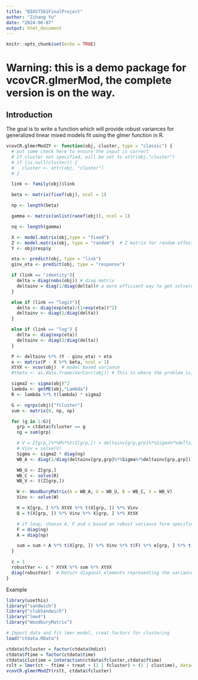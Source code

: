 ```yaml
---
title: "BIOST561FinalProject"
author: "Zihang Yu"
date: "2024-06-07"
output: html_document
---
```


```r
knitr::opts_chunk$set(echo = TRUE)
```

# Warning: this is a demo package for vcovCR.glmerMod, the complete version is on the way.

## Introduction
The goal is to write a function which will provide robust variances for generalized linear mixed models fit using the glmer function in R.

```r
vcovCR.glmerModZY <- function(obj, cluster, type = "classic") {
  # put some check here to ensure the input is correct
  # If cluster not specified, will be set to attr(obj,"cluster")
  # if (is.null(cluster)) {
  #   cluster <- attr(obj, "cluster")
  # }

  link <- family(obj)$link

  beta <- matrix(fixef(obj), ncol = 1)

  np <- length(beta)

  gamma <- matrix(unlist(ranef(obj)), ncol = 1)

  nq <- length(gamma)

  X <- model.matrix(obj,type = "fixed")
  Z <- model.matrix(obj, type = "random")  # Z matrix for random effects
  Y <- obj@resp$y

  eta <- predict(obj, type = "link")
  ginv_eta <- predict(obj, type = "response")

  if (link == "identity"){
    delta = diag(nobs(obj)) # diag matrix
    deltainv = diag(1/diag(delta))# a more efficient way to get solve(delta)
  }

  else if (link == "logit"){
    delta <- diag(exp(eta)/(1+exp(eta))^2)
    deltainv <- diag(1/diag(delta))
  }

  else if (link == "log") {
    delta <- diag(exp(eta))
    deltainv <- diag(1/diag(delta))
  }

  P <- deltainv %*% (Y - ginv_eta) + eta
  e <- matrix(P - X %*% beta, ncol = 1)
  XtVX <- vcov(obj)  # model based variance
  #theta <- as.data.frame(VarCorr(obj)) # This is where the problem is, when you fit different models, this is different

  sigma2 <- sigma(obj)^2
  lambda <- getME(obj,"Lambda")
  R <- lambda %*% t(lambda) * sigma2

  G <- ngrps(obj)["fcluster"]
  sum <- matrix(0, np, np)

  for (g in 1:G){
    grp = ctdata$fcluster == g
    ng = sum(grp)

    # V = Z[grp,]%*%R%*%t(Z[grp,]) + deltainv[grp,grp]%*%Sigma%*%deltainv[grp,grp]
    # Vinv = solve(V)
    Sigma <- sigma2 * diag(ng)
    WB_A <- diag(1/diag(deltainv[grp,grp]%*%Sigma%*%deltainv[grp,grp]))

    WB_U <- Z[grp,]
    WB_C <- solve(R)
    WB_V <- t(Z[grp,])

    W <- WoodburyMatrix(A = WB_A, U = WB_U, B = WB_C, V = WB_V)
    Vinv <- solve(W)

    H = X[grp, ] %*% XtVX %*% t(X[grp, ]) %*% Vinv
    Q = t(X[grp, ]) %*% Vinv %*% X[grp, ] %*% XtVX

    # if loop, choose A, F and c based on robust variance form specified by the input 'type'
    F = diag(ng)
    A = diag(np)

    sum = sum + A %*% t(X[grp, ]) %*% Vinv %*% t(F) %*% e[grp, ] %*% t(e[grp, ]) %*% F %*% Vinv %*% X[grp, ] %*% A
  }

  c = 1
  robustVar <- c * XtVX %*% sum %*% XtVX
  diag(robustVar)  # Return diagonal elements representing the variances
}

```

Example

```r
library(usethis)
library("sandwich")
library("clubSandwich")
library("lme4")
library("WoodburyMatrix")

# Import data and fit lmer model, creat factors for clustering
load("ctdata.RData")

ctdata$fcluster = factor(ctdata$hdist)
ctdata$ftime = factor(ctdata$time)
ctdata$clustime = interaction(ctdata$fcluster,ctdata$ftime)
rslt = lmer(ct ~ ftime + treat + (1 | fcluster) + (1 | clustime), data=ctdata)
vcovCR.glmerModZY(rslt, ctdata$fcluster)
```

